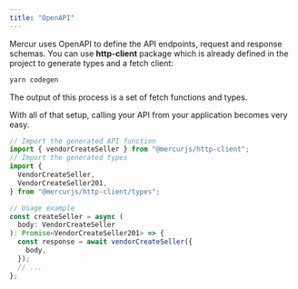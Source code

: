 ```yaml
---
title: "OpenAPI"
---
```


Mercur uses OpenAPI to define the API endpoints, request and response schemas. You can use **http-client** package which is already defined in the project to generate types and a fetch client:

```bash
yarn codegen
```

The output of this process is a set of fetch functions and types.

With all of that setup, calling your API from your application becomes very easy.

```ts
// Import the generated API function
import { vendorCreateSeller } from "@mercurjs/http-client";
// Import the generated types
import {
  VendorCreateSeller,
  VendorCreateSeller201,
} from "@mercurjs/http-client/types";

// Usage example
const createSeller = async (
  body: VendorCreateSeller
): Promise<VendorCreateSeller201> => {
  const response = await vendorCreateSeller({
    body,
  });
  // ...
};
```

